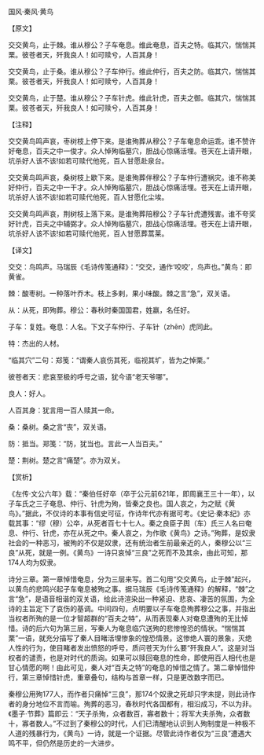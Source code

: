 

国风·秦风·黄鸟

【原文】

交交黄鸟，止于棘。谁从穆公？子车奄息。维此奄息，百夫之特。临其穴，惴惴其栗。彼苍者天，歼我良人！如可赎兮，人百其身！

交交黄鸟，止于桑。谁从穆公？子车仲行。维此仲行，百夫之防。临其穴，惴惴其栗。彼苍者天，歼我良人！如可赎兮，人百其身！

交交黄鸟，止于楚。谁从穆公？子车针虎。维此针虎，百夫之御。临其穴，惴惴其栗。彼苍者天，歼我良人！如可赎兮，人百其身！

【注释】

交交黄鸟鸣声哀，枣树枝上停下来。是谁殉葬从穆公？子车奄息命运乖。谁不赞许好奄息，百夫之中一俊才。众人悼殉临墓穴，胆战心惊痛活埋。苍天在上请开眼，坑杀好人该不该!如若可赎代他死，百人甘愿赴泉台。

交交黄鸟鸣声哀，桑树枝上歇下来。是谁殉葬伴穆公？子车仲行遭祸灾。谁不称美好仲行，百夫之中一干才。众人悼殉临墓穴，胆战心惊痛活埋。苍天在上请开眼，坑杀好人该不该!如若可赎代他死，百人甘愿化尘埃。

交交黄鸟鸣声哀，荆树枝上落下来。是谁殉葬陪穆公？子车针虎遭残害。谁不夸奖好针虎，百夫之中辅弼才。众人悼殉临墓穴，胆战心惊痛活埋。苍天在上请开眼，坑杀好人该不该!如若可赎代他死，百人甘愿葬蒿莱。

【译文】

交交：鸟鸣声。马瑞辰《毛诗传笺通释》：“交交，通作‘咬咬’，鸟声也。”黄鸟：即黄雀。

棘：酸枣树。一种落叶乔木。枝上多剌，果小味酸。棘之言“急”，双关语。

从：从死，即殉葬。穆公：春秋时秦国国君，姓嬴，名任好。

子车：复姓。奄息：人名。下文子车仲行、子车针（zhēn）虎同此。

特：杰出的人材。

“临其穴”二句：郑笺：“谓秦人哀伤其死，临视其圹，皆为之悼栗。”

彼苍者天：悲哀至极的呼号之语，犹今语“老天爷哪”。

良人：好人。

人百其身：犹言用一百人赎其一命。

桑：桑树。桑之言“丧”，双关语。

防：抵当。郑笺：“防，犹当也。言此一人当百夫。”

楚：荆树。楚之言“痛楚”。亦为双关。

【赏析】

《左传·文公六年》载：“秦伯任好卒（卒于公元前621年，即周襄王三十一年），以子车氏之三子奄息、仲行、针虎为殉，皆秦之良也。国人哀之，为之赋《黄鸟》。”据此，不仅诗的本事有信史可征，作诗年代亦有据可考。《史记·秦本纪》亦载其事：“缪（穆）公卒，从死者百七十七人。秦之良臣子舆（车）氏三人名曰奄息、仲行、针虎，亦在从死之中。秦人哀之，为作歌《黄鸟》之诗。”殉葬，是奴隶社会的一种恶习，被殉的不仅是奴隶，还有统治者生前最亲近的人，秦穆公以“三良”从死，就是一例。《黄鸟》一诗只哀悼“三良”之死而不及其余，由此可知，那174人均为奴隶。

诗分三章。第一章悼惜奄息，分为三层来写。首二句用“交交黄鸟，止于棘”起兴，以黄鸟的悲鸣兴起子车奄息被殉之事。据马瑞辰《毛诗传笺通释》的解释，“棘”之言“急”，是语音相谐的双关语，给此诗渲染出一种紧迫、悲哀、凄苦的氛围，为全诗的主旨定下了哀伤的基调。中间四句，点明要以子车奄息殉葬穆公之事，并指出当权者所殉的是一位才智超群的“百夫之特”，从而表现秦人对奄息遭殉的无比悼惜。诗的后六句为第三层，写秦人为奄息临穴送殉的悲惨惶恐的情状。“惴惴其栗”一语，就充分描写了秦人目睹活埋惨象的惶恐情景。这惨绝人寰的景象，灭绝人性的行为，使目睹者发出愤怒的呼号，质问苍天为什么要“歼我良人”。这是对当权者的谴责，也是对时代的质询。如果可以赎回奄息的性命，即使用百人相代也是甘心情愿的啊！由此可见，秦人对“百夫之特”的奄息的悼惜之情了。第二章悼惜仲行，第三章悼惜针虎，重章叠句，结构与首章一样，只是更改数字而已。

秦穆公用殉177人，而作者只痛悼“三良”，那174个奴隶之死却只字未提，则此诗作者的身分地位不言而喻。殉葬的恶习，春秋时代各国都有，相沿成习，不以为非。《墨子·节葬》篇即云：“天子杀殉，众者数百，寡者数十；将军大夫杀殉，众者数十，寡者数人。”不过到了秦穆公的时代，人们已清醒地认识到人殉制度是一种极不人道的残暴行为，《黄鸟》一诗，就是一个证据。尽管此诗作者仅为“三良”遭遇大鸣不平，但仍然是历史的一大进步。

